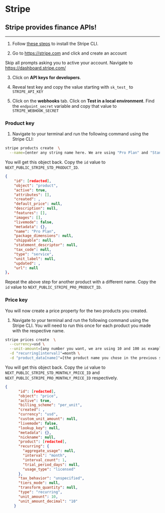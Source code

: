 # Stripe

## Stripe provides finance APIs!

---

1. Follow [these steps](https://docs.stripe.com/stripe-cli/) to install the Stripe CLI.

2. Go to https://stripe.com and click and create an account

Skip all prompts asking you to active your account. Navigate to https://dashboard.stripe.com/

3. Click on **API keys for developers**.

4. Reveal test key and copy the value starting with `sk_test_` to `STRIPE_API_KEY`

5. Click on the **webhooks** tab. Click on **Test in a local environment**. Find the `endpoint_secret` variable and copy that value to `STRIPE_WEBHOOK_SECRET`

### Product key

1. Navigate to your terminal and run the following command using the Stripe CLI:

```bash
stripe products create  \
  --name=[enter any string name here. We are using "Pro Plan" and "Standard Plan"]
```

You will get this object back. Copy the `id` value to `NEXT_PUBLIC_STRIPE_STD_PRODUCT_ID`.

```json
{
    "id": [redacted],
    "object": "product",
    "active": true,
    "attributes": [],
    "created": ,
    "default_price": null,
    "description": null,
    "features": [],
    "images": [],
    "livemode": false,
    "metadata": {},
    "name": "Pro Plan",
    "package_dimensions": null,
    "shippable": null,
    "statement_descriptor": null,
    "tax_code": null,
    "type": "service",
    "unit_label": null,
    "updated": ,
    "url": null
},
```

Repeat the above step for another product with a different name. Copy the `id` value to `NEXT_PUBLIC_STRIPE_PRO_PRODUCT_ID`.

### Price key

You will now create a price property for the two products you created.

1. Navigate to your terminal and run the following command using the Stripe CLI. You will need to run this once for each product you made with the respective name.

```bash
stripe prices create  \
  --currency=usd \
  --unit-amount=[any number you want, we are using 10 and 100 as examples] \
  -d "recurring[interval]"=month \
  -d "product_data[name]"=[the product name you chose in the previous step]
```

You will get this object back. Copy the `id` value to `NEXT_PUBLIC_STRIPE_STD_MONTHLY_PRICE_ID` and `NEXT_PUBLIC_STRIPE_PRO_MONTHLY_PRICE_ID` respectively.

```json
{
      "id": [redacted],
      "object": "price",
      "active": true,
      "billing_scheme": "per_unit",
      "created": ,
      "currency": "usd",
      "custom_unit_amount": null,
      "livemode": false,
      "lookup_key": null,
      "metadata": {},
      "nickname": null,
      "product": [redacted],
      "recurring": {
        "aggregate_usage": null,
        "interval": "month",
        "interval_count": 1,
        "trial_period_days": null,
        "usage_type": "licensed"
      },
      "tax_behavior": "unspecified",
      "tiers_mode": null,
      "transform_quantity": null,
      "type": "recurring",
      "unit_amount": 10,
      "unit_amount_decimal": "10"
    }
```
